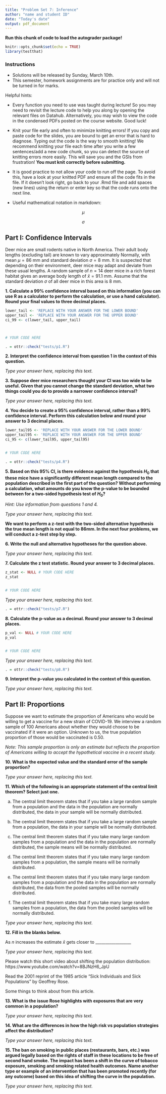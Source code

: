 ```yaml
---
title: "Problem Set 7: Inference"
author: "name and student ID"
date: "Today's date"
output: pdf_document
---
```


**Run this chunk of code to load the autograder package!**
```r
knitr::opts_chunk$set(echo = TRUE)
library(testthat)
```

### Instructions 
* Solutions will be released by Sunday, March 10th.
* This semester, homework assignments are for practice only and will not be turned in for marks.

Helpful hints:

- Every function you need to use was taught during lecture! So you may need to revisit the lecture code to help you along by opening the relevant files on Datahub. Alternatively, you may wish to view the code in the condensed PDFs posted on the course website. Good luck!

- Knit your file early and often to minimize knitting errors! If you copy and paste code for the slides, you are bound to get an error that is hard to diagnose. Typing out the code is the way to smooth knitting! We recommend knitting your file each time after you write a few sentences/add a new code chunk, so you can detect the source of knitting errors more easily. This will save you and the GSIs from frustration! **You must knit correctly before submitting.**

- It is good practice to not allow your code to run off the page. To avoid this, have a look at your knitted PDF and ensure all the code fits in the file. If it doesn't look right, go back to your .Rmd file and add spaces (new lines) using the return or enter key so that the code runs onto the next line.

\newpage

- Useful mathematical notation in markdown:

$$\mu$$

$$\sigma$$

\newpage

## Part I: Confidence Intervals

Deer mice are small rodents native in North America. Their adult body lengths (excluding tail) are known to vary approximately Normally, with mean $\mu=86$ mm and standard deviation $\sigma=8$ mm. It is suspected that depending on their  environment, deer mice may adapt and deviate from these usual lengths. A random  sample of $n=14$ deer mice in a rich forest habitat gives an average body length  of $\bar{x}=91.1$ mm. Assume that the standard deviation $\sigma$ of all deer mice in this area is 8 mm. 

**1. Calculate a 99% confidence interval based on this information (you can use R as a calculator to perform the calculation, or use a hand calculator). Round your final values to three decimal places.**

```r
lower_tail <- 'REPLACE WITH YOUR ANSWER FOR THE LOWER BOUND'
upper_tail <- 'REPLACE WITH YOUR ANSWER FOR THE UPPER BOUND'
ci_99 <- c(lower_tail, upper_tail)



# YOUR CODE HERE
```

```r
. = ottr::check("tests/p1.R")
```

\newpage

**2. Interpret the confidence interval from question 1 in the context of this question.**


_Type your answer here, replacing this text._

\newpage

**3. Suppose deer mice researchers thought your CI was too wide to be useful. Given that you cannot change the standard deviation, what two things could you do to provide a narrower confidence interval?**

_Type your answer here, replacing this text._

\newpage

**4. You decide to create a 95% confidence interval, rather than a 99% confidence interval. Perform this calculation below and round your answer to 3 decimal places.**

```r
lower_tail95 <- 'REPLACE WITH YOUR ANSWER FOR THE LOWER BOUND'
upper_tail95 <- 'REPLACE WITH YOUR ANSWER FOR THE UPPER BOUND'
ci_95 <- c(lower_tail95, upper_tail95)


# YOUR CODE HERE

```

```r
. = ottr::check("tests/p4.R")
```

\newpage

**5. Based on this 95% CI, is there evidence against the hypothesis $H_0$ that these mice have a significantly different mean length compared to the population described in the first part of the question? Without performing a calculation, what amounts do you know the p-value to be bounded between for a two-sided hypothesis test of $H_0$?** 

*Hint: Use information from questions 1 and 4.*

_Type your answer here, replacing this text._

**We want to perform a z-test with the two-sided alternative hypothesis the true mean length is not equal to 86mm. In the next four problems, we will conduct a z-test step by step.**

\newpage

**6. Write the null and alternative hypotheses for the question above.**


_Type your answer here, replacing this text._

\newpage

**7. Calculate the z test statistic. Round your answer to 3 decimal places.**

```r

z_stat <- NULL # YOUR CODE HERE
z_stat


# YOUR CODE HERE

```

_Type your answer here, replacing this text._

```r
. = ottr::check("tests/p7.R")
```

\newpage

**8. Calculate the p-value as a decimal. Round your answer to 3 decimal places.**

```r

p_val <- NULL # YOUR CODE HERE
p_val


# YOUR CODE HERE

```

_Type your answer here, replacing this text._

```r
. = ottr::check("tests/p8.R")
```

\newpage

**9. Interpret the p-value you calculated in the context of this question.**

_Type your answer here, replacing this text._

## Part II: Proportions

Suppose we want to estimate the proportion of Americans who would be willing to get a vaccine for a new strain of COVID-19. We interview a random sample of 100 Americans about whether they would choose to be vaccinated if it were an option. Unknown to us, the true population proportion of those would be vaccinated is 0.50. 

*Note: This sample proportion is only an estimate but reflects the proportion of Americans willing to accept the hypothetical vaccine in a recent study.*

**10. What is the expected value and the standard error of the sample proportion?**

_Type your answer here, replacing this text._

\newpage

**11. Which of the following is an appropriate statement of the central limit theorem? Select just one.**

  (a) The central limit theorem states that if you take a large random sample from a population and the data in the population are normally distributed, the data in your sample will be normally distributed.
  
  (b) The central limit theorem states that if you take a large random sample from a population, the data in your sample will be normally distributed.
 
  (c) The central limit theorem states that if you take many large random samples from a population and the data in the population are normally distributed, the sample means will be normally distributed.
  
  (d) The central limit theorem states that if you take many large random samples from a population, the sample means will be normally distributed.
 
  (e) The central limit theorem states that if you take many large random samples from a population and the data in the population are normally distributed, the data from the pooled samples will be normally distributed.
  
  (f) The central limit theorem states that if you take many large random samples from a population, the data from the pooled samples will be normally distributed.
  

_Type your answer here, replacing this text._

\newpage

**12. Fill in the blanks below.**

As $n$ increases the estimate $\bar{x}$ gets closer to  __________________

_Type your answer here, replacing this text._

\newpage

Please watch this short video about shifting the population distribution: https://www.youtube.com/watch?v=8BJNzH6_JpU

Read the 2001 reprint of the 1985 article "Sick Individuals and Sick Populations" by Geoffrey Rose.

Some things to think about from this article.

**13. What is the issue Rose highlights with exposures that are very common in a population?**

_Type your answer here, replacing this text._

**14. What are the differences in how the high risk vs population strategies affect the distribution?**

_Type your answer here, replacing this text._

**15. The ban on smoking in public places (restaurants, bars, etc.) was argued legally based on the rights of staff in these locations to be free of second hand smoke. The impact has been a shift in the curve of tobacco exposure, smoking and smoking related health outcomes. Name another type or example of an intervention that has been promoted recently (for any outcome) based on this idea of shifting the curve in the population.**

_Type your answer here, replacing this text._

